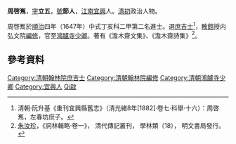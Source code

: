 '''周啓嶲'''，[[表字|字]]'''立五'''，[[號|號]]'''節人'''，[[江南省|江南]][[宜興|宜興]]人。[[清初|清初]]政治人物。

周啓嶲於[[順治|順治]]四年（1647年）中式丁亥科二甲第二名進士。選[[庶吉士|庶吉士]]<ref>清朝·阮升基《重刊宜興縣舊志》（清光緒8年[1882]·卷七·科舉·十六）：周啓嶲，左春坊庶子。</ref>，[[散館|散館]]授内弘文院[[編修|編修]]，官至[[鴻臚寺|鴻臚寺]][[少卿|少卿]]。著有《澹木齋文集》、《澹木齋詩集》<ref>[[朱汝珍|朱汝珍]]，《詞林輯略·卷一》， 清代傳記叢刊， 學林類（18）， 明文書局發行。</ref>。

==參考資料==
{{reflist}}
{{清朝人物小作品}}
{{順治四年丁亥科殿試金榜}}
{{DEFAULTSORT:Zhou周}}
[[Category:清朝翰林院庶吉士|Category:清朝翰林院庶吉士]]
[[Category:清朝翰林院編修|Category:清朝翰林院編修]]
[[Category:清朝鴻臚寺少卿|Category:清朝鴻臚寺少卿]]
[[Category:宜興人|Category:宜興人]]
[[Category:周姓|Qi啟]]